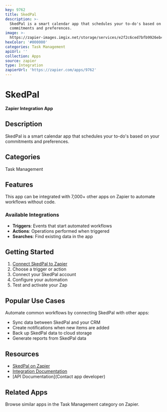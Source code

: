 ```yaml
---
key: 9762
title: SkedPal
description: >-
  SkedPal is a smart calendar app that schedules your to-do's based on your
  commitments and preferences.
image: >-
  https://zapier-images.imgix.net/storage/services/e2f2c6ced7bfb9926eb43b3bbe507a20.png?auto=format%2Ccompress&ixlib=python-3.0.0&q=50
hexColor: '#000000'
categories: Task Management
apiUrl: ''
collection: Apps
source: zapier
type: Integration
zapierUrl: 'https://zapier.com/apps/9762'
---
```

# SkedPal

**Zapier Integration App**

## Description

SkedPal is a smart calendar app that schedules your to-do's based on your commitments and preferences.

## Categories

Task Management

## Features

This app can be integrated with 7,000+ other apps on Zapier to automate workflows without code.

### Available Integrations

- **Triggers**: Events that start automated workflows
- **Actions**: Operations performed when triggered
- **Searches**: Find existing data in the app

## Getting Started

1. [Connect SkedPal to Zapier](https://zapier.com/apps/9762)
2. Choose a trigger or action
3. Connect your SkedPal account
4. Configure your automation
5. Test and activate your Zap

## Popular Use Cases

Automate common workflows by connecting SkedPal with other apps:

- Sync data between SkedPal and your CRM
- Create notifications when new items are added
- Back up SkedPal data to cloud storage
- Generate reports from SkedPal data

## Resources

- [SkedPal on Zapier](https://zapier.com/apps/9762)
- [Integration Documentation](https://zapier.com/apps/9762/integrations)
- [API Documentation](Contact app developer)

## Related Apps

Browse similar apps in the Task Management category on Zapier.
